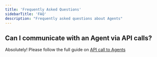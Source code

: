```yaml
---
title: 'Frequently Asked Questions'
sidebarTitle: 'FAQ'
description: "Frequently asked questions about Agents"
---
```


## Can I communicate with an Agent via API calls?
Absolutely!
Please follow the full guide on [API call to Agents](/agent/agent-api)